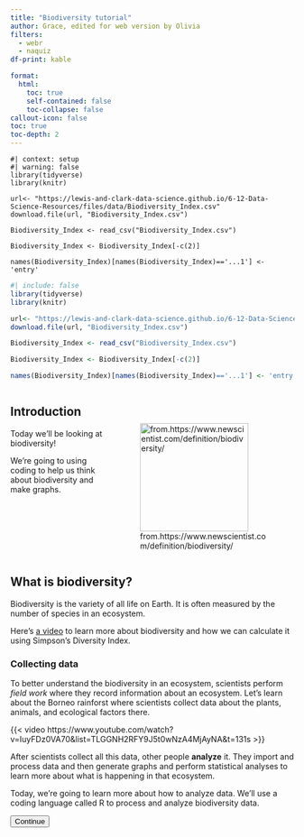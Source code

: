 ```yaml
---
title: "Biodiversity tutorial"
author: Grace, edited for web version by Olivia
filters: 
  - webr
  - naquiz
df-print: kable

format: 
  html: 
    toc: true
    self-contained: false
    toc-collapse: false
callout-icon: false
toc: true
toc-depth: 2
---
```


<script>

document.addEventListener("DOMContentLoaded", function() {
    let currentPartIndex = 0;
    const parts = document.querySelectorAll(".tutorial-part");
    const buttons = document.querySelectorAll("button[id^='continue-button']");
    const nextButton = document.getElementById("next-button");
    const headerHeight = document.querySelector("header") ? document.querySelector("header").offsetHeight : 0;
    const sidebarLinks = document.querySelectorAll("#quarto-margin-sidebar .sidebar a"); // Updated selector

    // Log the selected elements
    console.log('Tutorial parts:', parts);
    console.log('Continue buttons:', buttons);

    // Hide all tutorial parts except the first one
    parts.forEach(function(part, index) {
        if (index !== 0) {
            part.style.display = "none";
        }
    });

    // Function to scroll to the top of the element, accounting for a fixed header
    function scrollToElement(element) {
        const elementTop = element.getBoundingClientRect().top + window.scrollY;
        window.scrollTo({
            top: elementTop - headerHeight,
            behavior: "smooth"
        });
    }

    // Function to show a specific part
    function showPart(index) {
        if (index >= 0 && index < parts.length) {
            parts.forEach((part, idx) => {
                part.style.display = (idx === index) ? "block" : "none";
            });
            scrollToElement(parts[index]);
            currentPartIndex = index;
        }
    }
    
     // Function to show all parts up to a specific index
    function showPartsUpTo(index) {
        parts.forEach((part, idx) => {
            if (idx <= index) {
                part.style.display = "block";
            }
            if (idx > index){
            part.style.display = "none";
}
        });
        scrollToElement(parts[index]);
        currentPartIndex = index;
    }

    // Add click event listeners to each button
    buttons.forEach(function(button, index) {
        button.addEventListener("click", function() {
            if (currentPartIndex < parts.length - 1) {
                parts[currentPartIndex].style.display = "block";
                buttons[currentPartIndex].style.display = "none";
                currentPartIndex++;
                showPartsUpTo(currentPartIndex);
            } else {
                alert("End of tutorial");
            }
        });
    });

    // Listen for hash changes to navigate to the correct section
    window.addEventListener("hashchange", function() {
        const hash = window.location.hash;
        if (hash) {
            const targetPart = document.querySelector(hash);
            if (targetPart) {
                const targetIndex = Array.prototype.indexOf.call(parts, targetPart);
                showPartsUpTo(targetIndex);
                buttons.forEach((button, idx) => {
                  if (idx < targetIndex) {
                  button.style.display="none";}
                  if (idx >= targetIndex) {
                  button.style.display="block";
}
                  });
            }
        }
    });

    // Check the URL hash on page load
    const initialHash = window.location.hash;
    if (initialHash) {
        const initialTarget = document.querySelector(initialHash);
        if (initialTarget) {
          const intialIndex=Array.prototype.indexOf.call(parts, initialTarget);
            showPartsUpTo(initalIndex);
            buttons.forEach((button, idx) => {
                if (idx < initialIndex) {
                    button.style.display = "none";
                }
            });
        }
    }
    // Add click event listener to the new next button
    if (nextButton) {
        nextButton.addEventListener("click", function() {
            window.location.href = "https://www.example.com"; 
        });
    }
});

</script>


```webr-r
#| context: setup
#| warning: false
library(tidyverse)
library(knitr)

url<- "https://lewis-and-clark-data-science.github.io/6-12-Data-Science-Resources/files/data/Biodiversity_Index.csv"
download.file(url, "Biodiversity_Index.csv")

Biodiversity_Index <- read_csv("Biodiversity_Index.csv")

Biodiversity_Index <- Biodiversity_Index[-c(2)]

names(Biodiversity_Index)[names(Biodiversity_Index)=='...1'] <- 'entry'

```

```r
#| include: false
library(tidyverse)
library(knitr)

url<- "https://lewis-and-clark-data-science.github.io/6-12-Data-Science-Resources/files/data/Biodiversity_Index.csv"
download.file(url, "Biodiversity_Index.csv")

Biodiversity_Index <- read_csv("Biodiversity_Index.csv")

Biodiversity_Index <- Biodiversity_Index[-c(2)]

names(Biodiversity_Index)[names(Biodiversity_Index)=='...1'] <- 'entry'

```


::: columns
::: {.column width="35%"}
## Introduction

Today we'll be looking at biodiversity!

We're going to using coding to help us think about biodiversity and make graphs. 

:::
::: {.column width="65%"}

<br>
<br>


![from.https://www.newscientist.com/definition/biodiversity/](https://lewis-and-clark-data-science.github.io/6-12-Data-Science-Resources/files/figures/biodiversityimage.jpg){cap-location="margin" height=2in}
:::
:::

<div class="tutorial-part" style="display: block;">

## What is biodiversity? 

Biodiversity is the variety of all life on Earth. It is often measured by the number of species in an ecosystem. 

Here's [a video](https://www.youtube.com/watch?v=7DOuku8876I) to learn more about biodiversity and how we can calculate it using Simpson's Diversity Index.

### Collecting data

To better understand the biodiversity in an ecosystem, scientists perform *field work* where they record information about an ecosystem. Let's learn about the Borneo rainforst where scientists collect data about the plants, animals, and ecological factors there. 

{{< video https://www.youtube.com/watch?v=IuyFDz0VA70&list=TLGGNH2RFY9J5t0wNzA4MjAyNA&t=131s >}}

After scientists collect all this data, other people **analyze** it. They import and process data and then generate graphs and perform statistical analyses to learn more about what is happening in that ecosystem. 

Today, we're going to learn more about how to analyze data. We'll use a coding language called R to process and analyze biodiversity data. 

<button id="continue-button" class="btn btn-primary float-start me-2">Continue</button>
</div>

<div class="tutorial-part" style="display: none;">

## What is R and what can it do?

R is a programming language that helps us work with large amounts of data.

-   You can import data from various sources, clean and process it, perform statistical analyses and generate reports or visualizations

-   Today, we are going to create graphs from a big data set!

-   [Fun Fact:]{.underline} R is like a fancy calculator


### You can use R!

This tutorial lets you use R to work with data. Throughout the tutorial, there are gray boxes with a green "run code" button. These are called code chunks. You can type commands into these boxes and it will tell the computer to do things! Let's try it out.

**Press** the Green Play button on the top right of the code chunk.

(the code chunk is the grey rectangular box below)

```webr-r
4+3
```

**You Try:** Replace `4+3` with any math equation

**Press** Green Play Button when done

```webr-r
4+3
```

<button id="continue-button" class="btn btn-primary float-start me-2">Continue</button>
</div>

<div class="tutorial-part" style="display: none;">


## Data Set {#sec-dataset}

We are going to be using data from [BioTIME,](https://biotime.st-andrews.ac.uk){target="_blank"} which is a database with a focus on biodiversity. They include free open-access data in an effort to make data more accessible and usable by anyone. 

-   We are specifically looking at data on the Biodiversity of Terrestrial Plants and Invertebrates in the Temperate Coniferous Forest and in Tropical Forests.

We've pre-loaded a data set from the biotime data into this tutorial

-   `Biodiversity_Index` is the name of the Data set.

Lets look at it!

::: {.callout-note collapse="true"} 
## Click this to see our data!

::: panel-tabset
## Datatable

```r
#| echo: false
#| output: true
library(DT)
options(DT.options = list(
#  bPaginate = FALSE, 
  pageLength = 148, 
  lengthMenu=c(10,50,100,148)
))
datatable(Biodiversity_Index)
#kable(Biodiversity_Index)
```

## Code to create table (optional)

The `kable()` function opens a data set so you can look at it.

**Press** Green play button to run the code

```webr-r
#| df-print: kable
kable(Biodiversity_Index)
```
:::
:::

This is A LOT of data!! It can be hard to understand by just looking at it. But luckily we can use R/the computer to better understand the data. That's what we'll do in the next sections. 

First, though, let's see what we can observe just by looking at the data. 

**Stop and Think:**

::: panel-tabset
## Question

::: question
**How many columns does this table have? How many rows?**

::: choices
::: choice
148 columns and 11 rows
:::

::: choice
11 columns and 10 rows
:::

::: {.choice .correct-choice}
11 columns and 148 rows
:::

::: choice
52 columns and 14 rows
:::
:::
:::

## Hint

At the top you'll see the names of all the columns. Try scrolling all the way to the bottom of the data to see how many rows there are.
:::

<button id="continue-button" class="btn btn-primary float-start me-2">Continue</button>
</div>

<div class="tutorial-part" style="display: none;">

## Choosing our columns

How can we narrow down all the data and variables? Let's consider our goal, which is to graph biodiversity. 

We will focus on **biodiversity Index** and the **number of different species** to help us understand biodiversity in this data set.

::: {.border-left}

**Stop and Think:**

Discuss these questions with your neighbor:

-   How do biodiversity index and number of different species represent biodiversity in an area? 

-   What is the difference between biodiversity index and number of different species?

-   Why would we want to look at **both** biodiversity index and number of different species? 

:::

<button id="continue-button" class="btn btn-primary float-start me-2">Continue</button>
</div>

<div class="tutorial-part" style="display: none;">

#### Dataset format

-   The columns names are **variables** in the data. 
-   The rows show **individual data entries**. 

::: panel-tabset
## Question

::: question
**Which Columns in the dataset do you think represent biodiversity index and number of different species?**

::: choices
::: choice
`Taxa` and `total`
:::

::: choice
`Biome` and `total`
:::

::: choice
`entry` and `YEAR`
:::

::: {.choice .correct-choice}
`index` and `numspecies`
:::
:::
:::

## Hint

Go back to the `Biodiversity_Index` data set code chunk to look at the columns again! At the top you'll see the names of all the columns. Each column is separated by a vertical line \| .
:::

<button id="continue-button" class="btn btn-primary float-start me-2">Continue</button>
</div>

<div class="tutorial-part" style="display: none;">

### Narrowing down the data

We've determined that we want to work with the `index` and `numspecies` columns. 

-   The `index` column represents the biodiversity index per year.

-   The `numspecies` column represents the different number of species observed per year.


### Choosing the biome and taxa

Now let's look closer at each biome and taxa in the data set. In order to make a better graph, we want to narrow down the data we're looking at. We'll need to choose a biome and taxa to focus on. 

::: {.border-left}

**Stop and Think**

*How many different biomes does the data set have?*

-   (Go back and look at the `Biodiversity_Index` data set to try to find the answer)

-   notice this is HARD to find by just looking at the data set, especially if the data set is huge.

:::

<button id="continue-button" class="btn btn-primary float-start me-2">Continue</button>
</div>

<div class="tutorial-part" style="display: none;">


Let's use R to solve this question instead! The `unique()` function lists unique values within a column, so it shows us all the **distinct** values in a column.

::: panel-tabset
## Code editor

**Press** Green play button to run the code

```webr-r
unique(Biodiversity_Index$Biome)
```

## Answer

There are two Biomes in this Data Set; `Temperate Coniferous Forest` and `Tropical Forest`.
:::

<button id="continue-button" class="btn btn-primary float-start me-2">Continue</button>
</div>

<div class="tutorial-part" style="display: none;">

### Unique Taxa

**How many different taxa does the data set have?**

-   Now you know what code to use to find unique values within a column. See if you can reuse the code to find the unique values for the `Taxa` column.


::: panel-tabset
## Code editor

**Edit** this code to find the unique values for the `Taxa` column. Replace the red line ______ with the column name we're looking at. 

**Press** Green play button to run the code chunk once you edit the code.

```webr-r
unique(Biodiversity_Index$"________")
```

## Hint

The code should look like `unique(Biodiversity_Index$"Taxa")`

## Answer

There are two different taxa in this data set: `Terrestrial Plants` and `Terrestrial Invertebrates`.
:::

Now let's combine all the columns we just looked at: the `index`,`total`,`Biome`, and `Taxa` columns. Let's also add the `YEAR` column, since it's the independent variable we will be using in our graphs. Below, we'll look at just the columns we want to graph:

**Press** Green play button to run the code chunk

```webr-r
print(Biodiversity_Index[,c("YEAR","index","numspecies","Biome","Taxa")], n=148)
```

Now that you have extracted the columns you need, let's graph! 

<button id="continue-button" class="btn btn-primary float-start me-2">Continue</button>
</div>

<div class="tutorial-part" style="display: none;">

## Creating a Graph

We have A LOT of data. It would be really hard to graph by hand. Luckily, we can use the computer (R) to graph it.

Our goal is to create a graph that tracks the biodiversity of a specific location over time. We have two methods of measuring biodiversity: the **number of species** and the **biodiversity index**. We will also narrow down our data by choosing a specific **biome** and **taxa**. 

::: {.border-left}

**Stop and Think**

*Before you make the graph, make a prediction about what it will look like:*

-   How do you think biodiversity is changing over time? 

    -   Will there be **more** or **less** biodiversity now compared to 50 years ago? 

-   Will biodiversity look different in different biomes and taxas? How? 
:::

Go through the following steps to create your graph. 

### Step 1: Choosing a Biome and Taxa

First, choose a biome and taxa. 

Here are your options again: 

::: columns
::: {.column width="50%"}

**Biomes**

-   Temperate Coniferous Forest

-   Tropical Forest

:::


::: {.column width="50%"}

**Taxa**

-   Terrestrial Plants

-   Terrestrial Invertebrates

:::
:::

Now, you'll need to tell the computer what you chose. In the code chunk below: 

**Type** in the name of your Biome and Taxa. Replace the red line ______ and don't delete the quotes `""`. Make sure you spell everything correct and use the exact capitalization in the dataset! 

Then **press** "run code".

::: panel-tabset

## Code editor 

```webr-r
myBiome = "____________"

myTaxa = "____________"

```

## Example
```webr-r
myBiome = "Temperate Coniferous Forest"

myTaxa = "Terrestrial Plants"

```

## Check your work

Run this code. If it outputs the Biome and Taxa you chose spelled and capitalized EXACTLY as they are spelled in the data, then you can continue!

```webr-r
myBiome
myTaxa
```

:::

<button id="continue-button" class="btn btn-primary float-start me-2">Continue</button>
</div>

<div class="tutorial-part" style="display: none;">

### Step 2: Choosing Your X and Y variabless

In the previous step, you narrowed down **what specific** data you want to look at. 

Now, you'll need to choose what **variables** you want to plot on the graph. Recall our goal is to plot the **biodiversity index OR number of species** over **time**.

**Stop and Think** 

::: panel-tabset

## Question

::: question

*What is the X variable? What is the Y variable?*

::: choices
::: {.choice .correct-choice}
**X variable:** time; **Y variable:** biodiversity index/number of species
:::
::: choice
**X variable:** biodiversity index/number of species; **Y variable:** time
:::
:::
:::

## Hint

Remember: 

   -   The **x variable** is the independent variable. It is NOT affected by the other variable. It's like the "cause" variable.
   
   -   The **y variable** is the dependent variable. It IS affected by the other variable. It's like the "effect" variable.
   
## Reasoning

The x variable is **time** because it is independent - it will change and progress no matter what! 

The y variable is **biodiversity index or number of species** (whichever you choose) because it is dependent on time. As time moves forward, the biodiversity index will also change. 

:::

<button id="continue-button" class="btn btn-primary float-start me-2">Continue</button>
</div>

<div class="tutorial-part" style="display: none;">

#### You Choose your Variable

Now, you get to input which y variable you want to graph - either **biodiversity index** or **number of species**.

-   Recall the column names for each of these variables: `index` and `numspecies`. 

-   **Type** in the name of your y variable below. Replace the red line _____ with its name. Be sure to spell it exactly as it is spelled in the data! 

-   Then **press** "run code".

::: panel-tabset
## Code editor

```webr-r
yvar="___________"
```

## Example

```webr-r
yvar="numspecies"
```
:::

Everyone's x variable will be **year** so you don't need to change that. 

<button id="continue-button" class="btn btn-primary float-start me-2">Continue</button>
</div>

<div class="tutorial-part" style="display: none;">

### Step 3: Choosing the type of graph

In this tutorial, we're going to make a **bar graph**. A bar graph allows us to see how biodiversity changes over time in a simple format. Bar Graphs are used to display and compare the values of different categories and color can help distinguish the different categories.

If you want to try making a different kind of graph, refer to the [**Challenge coding** section](#sec-codechallenge). 

<button id="continue-button" class="btn btn-primary float-start me-2">Continue</button>
</div>

<div class="tutorial-part" style="display: none;">


### Step 4: Assigning Color to Bar Graph

You can now choose a custom color for your bar graph. Here are some color options:

-   `"darkseagreen"`

-   `"salmon3"`

-   `"seagreen"`

-   `"brown"`

-   `"blue"`

-   `"yellow"`

-   `"purple"`

Now, type the color name in place of the red line ______. Be sure to keep it inside the quotes `""`.Then click "run code".


::: panel-tabset
## Code editor

```webr-r
graphColor = "_______"

```

## Example

```webr-r
graphColor = "salmon3"

```
:::

<button id="continue-button" class="btn btn-primary float-start me-2">Continue</button>
</div>

<div class="tutorial-part" style="display: none;">

### Step 5: Adding a Title and Axis Labels

Now, you can add a title and axis labels to your graph.

-   A good graph should always have at least a Title and Axis labels (X-Axis, Y-axis)

In the code chunk below, add a Title, Subtitle, x-axis label, and y-axis label. Then click "run code". 

Be sure to keep quotations `""` around name. Example : `xLabel="year"`

::: panel-tabset
## Code editor

```webr-r
titleName = "________"

subtitleName = "________"

xLabel = "_______"

yLabel = "_______"
```

## Example

```webr-r
titleName = "Number of Terrestrial Invertebrate Species"

subtitleName = "In Temperate Coniferous Forest "

xLabel= "Year"

yLabel = "Number of Species"
```
:::

<button id="continue-button" class="btn btn-primary float-start me-2">Continue</button>
</div>

<div class="tutorial-part" style="display: none;">

### Step 6: Create the graph!

Now, you can create your graph! Click "run" on the code chunk below

::: panel-tabset

## Code editor 

```webr-r
#| read-only: true
Biodiversity_Index|>
  filter(Biome==myBiome, Taxa==myTaxa) |>
  ggplot(aes_string(x="YEAR", y= yvar )) + 
  geom_col(fill=graphColor, color="grey37") + 
  labs(title = titleName, 
       subtitle = subtitleName, 
       x= xLabel, y= yLabel) +
  theme_linedraw()+theme(plot.title = element_text( hjust= .5, face = "bold"), plot.subtitle = element_text(hjust = .5))
```

## Troubleshooting: error message

Did you get an error message in red?

-   If the graph also displayed and looks right, don't worry about the error message!

-   If the graph is not displaying, go back and make sure you ran all the code chunks previously where you defined the variables and labels.

    -   Did you put everything in quotes when you defined the variables and labels?
    
    -   Did you **press** "Run code" in each code chunk?

-   If it still isn't working or if you accidentally deleted something, you can click the "refresh" button at the top of a code chunk. Or you can refresh the page to restart fully restart, but this will delete all your work. 

:::

::: {.border-left}

**Stop and think**

Talk with your group about the graphs!

-   What patterns do you notice?
    
    -   Do you see any outliers? 
    
    -   How is the data changing over time? 

-   What do you wonder? 

-   Does this data give you all the information you want? What is the data *missing*? 
        
-   What else would you like to know? 
:::

<button id="continue-button" class="btn btn-primary float-start me-2">Continue</button>
</div>

<div class="tutorial-part" style="display: none;">

## Congratulations!

**You have created a data visualization from a big data set!**

::: {.border-left}

**Stop and Think**:

1.  *What were some challenges?*

2.  *What have you learned about Data Science?*

3.  *What other kind of data would you like to look at in the future?*

4.  *What kind of graphs do you want to make or see more of?*

:::

If you want to learn more about the code we used to create the graph, you can click "continue" to go to the Code Challenge. This is OPTIONAL. Otherwise you are all done! Great work!!

![From.giphy.com](https://i.giphy.com/media/v1.Y2lkPTc5MGI3NjExaWhhZnlpMjFmanJ2NG5hajBjbWxyYzVtdmkzMDJqcGN5bjg0b2xmYiZlcD12MV9pbnRlcm5hbF9naWZfYnlfaWQmY3Q9Zw/ely3apij36BJhoZ234/giphy-downsized-large.gif)



<button id="continue-button" class="btn btn-primary float-start me-2">Continue</button>
</div>

<div class="tutorial-part" style="display: none;">

## Code challenge {#sec-codechallenge}

In this code challenge, we'll have you directly edit the entire code chunk used to create your graph. Previously, you inputted your variables and we then put them into the graph code. So this time, you get to put your variables directly into the graph code and learn about what each command does! 

Here's the code we used to create your graph. We'll go over it in detail below.

```webr-r
#| read-only:true
Biodiversity_Index|>
  filter(Biome=="Insert Biome Name Here", Taxa=="Insert Taxa Name Here") |>
  ggplot(aes(x= YEAR, y= "numspecies or index" )) + 
  geom_col(fill= "Insert Color Name Here", color="grey37") + 
  labs(title = "Insert Title Name", 
       subtitle = "Insert Subtititle", 
       x= "Year", y= "Number of species or Biodiversity index") +
  theme_linedraw()+theme(plot.title = element_text( hjust= .5, face = "bold"), plot.subtitle = element_text(hjust = .5))
```

### Step 1: Selecting a data set to graph

Lets look at line 1 : `Biodiversity_Index |>`

-   This line is telling the computer which data set we want to create a graph from

-   You do not need to make any changes to this line.

<button id="continue-button" class="btn btn-primary float-start me-2">Continue</button>
</div>

<div class="tutorial-part" style="display: none;">

### Step 2: Identifying which `Biome` and which `Taxa`

Looking at Line 2 : `filter(Biome=="Insert Biome Name Here", Taxa=="Insert Taxa Name Here")`

-   This is line is telling R which specific rows you want displayed in your graph based on the categories you tell it.

-   The `filter()` function picks rows you want to keep based on the instructions you give it

-   Since there are multiple biomes and taxa within the data set we need to specify which ones we want to graph

**You Try:**

Based on your assigned graph insert the corresponding `Biome` and `Taxa` in the code chunk below.

Be sure you spell the Biome and Taxa exactly as it is spelled in the dataset with proper capitalizations. Here are the options:

-   Biome:
    -   "Temperate Coniferous Forest"
    -   "Tropical Forest"
-   Taxa:
    -   "Terrestrial Invertebrates"
    -   "Terrestrial Plants"

::: panel-tabset
## Code editor

DO NOT **Press** play!

```webr-r
filter(Biome=="Insert Biome Name Here", Taxa=="Insert Taxa Name Here") 
```

Make sure to keep your answers in the quotations`""`!

## Example

```webr-r
filter(Biome=="Savannah Desert", Taxa=="Mammals") 
```
:::

<button id="continue-button" class="btn btn-primary float-start me-2">Continue</button>
</div>

<div class="tutorial-part" style="display: none;">

### Step 3: Choose your X and Y variables

Looking at Line 3: `ggplot(aes(x= YEAR, y="numspecies or index"))`

-   The `ggplot()` function is used to create a wide variety of data visualizations, including scatter plots,bar graphs, line graphs, and many others.

-   Within the `ggplot()` function we use the `aes()` function to assign the features of the graphs ( X and Y Values)

-   The X value (`x=YEAR`) will be the same for all eight graphs, so **DO NOT** change that part

**You Try:**

-   Based on your assigned graph insert the corresponding `y` value in the code chunk below

-   This should be either `numspecies` if your graph is looking at the number of species or `index` if your graph is looking at Biodiversity Index

    **NOTE:** In this part it important to NOT include quotations `""`. Example: `y=numspecies` or `y=index`

::: panel-tabset
## Code editor

DO NOT **Press** Green play button

```webr-r
ggplot(aes(x= YEAR, y=numspecies or index))
```

## Example

```webr-r
ggplot(aes(x= YEAR, y=numspecies))

```
:::

<button id="continue-button" class="btn btn-primary float-start me-2">Continue</button>
</div>

<div class="tutorial-part" style="display: none;">

### Step 4: Choosing the type of graph

Looking at line 5, this is where we choose the type of graph we want to use. Currently it says `geom_col(________)` with some random words in the parenthesis that you can ignore for now. 

You can change the part where it says `col` to adjust the type of plot. For example, you can create a scatter plot by replacing `col` with `point`. Here's how that would look: 

::: panel-tabset
## Scatterplot

```webr-r
geom_point(color= "Insert Color Name Here")

```

## Bar plot

```webr-r
geom_col(fill= "Insert Color Name Here", color="grey37")

```
:::

<button id="continue-button" class="btn btn-primary float-start me-2">Continue</button>
</div>

<div class="tutorial-part" style="display: none;">


### Step 5: Assigning corresponding color to the bars

Looking at line 5: `geom_col(fill= "Insert Color Name Here", color="grey37")`

-   The `geom_col` function is used to tell R that we want to graph a Bar graph

-   Bar Graphs are used to display and compare the values of different categories and color can help distinguish the different categories.

-   Within the `geom_col()` function we can specify the color of the bars using the code `fill="Name of Color"`

-   Ignore `color="grey37"` that is specifying the color for the border of the bars. **DO NOT** change that.

You can now choose a custom color for your bar graph. Here are some color options:

-   `"darkseagreen"`

-   `"salmon3"`

-   `"seagreen"`

-   `"brown"`

-   `"blue"`

-   `"yellow"`

-   `"purple"`

**Your Turn:**

Once you've identified which color you need to use, insert the color where it says `"Insert Color Name Here"`.

**NOTE:** It is important to keep the quotations `""`

::: panel-tabset
## Code editor

```webr-r
geom_col(fill= "Insert Color Name Here", color="grey37")

```

## Example

```webr-r
geom_col(fill= "salmon3", color="grey37")

```
:::

<button id="continue-button" class="btn btn-primary float-start me-2">Continue</button>
</div>

<div class="tutorial-part" style="display: none;">

### Step 6: Labels

Looking at lines 5,6,and 7 : `labs(title = "Insert Title Name", subtitle = "Insert Subtititle", x= "Year", y= "Number of species or Biodiversity index")`

-   The `labs()` function is used to specify labels on the graph (Title, Subtitle, Axis labels, Captions, and more)

-   A good graph should always have at least a Title and Axis labels (X-Axis, Y-axis)

**Your Turn:**

1.  Insert the Title of your graph where it says `"Insert Title Name"`

2.  Insert the subtitle of your graph where it says `"Insert Subtitle"`

3.  Keep the X-axis labeled `"Year"` DO NOT Change this code.

4.  Pick `"Number of species"` or `"Biodiversity index"` as your Y-Axis label based on your corresponding graph.

    **NOTE**: keep quotations `""` around name. Example : `x="year"`

::: panel-tabset
## Code editor

DO NOT **Press** Green Play button

```webr-r
labs(title = "Insert Title Name", subtitle = "Insert Subtititle", x= "Year", y= "Number of species or Biodiversity index")
```

## Example

```webr-r
labs(title = "Number of Terrestrial Invertebrate Species", 
       subtitle = "In Temperate Coniferous Forest ",
       x= "Year", y= "Number of Species")
```
:::

<button id="continue-button" class="btn btn-primary float-start me-2">Continue</button>
</div>

<div class="tutorial-part" style="display: none;">

### Step 7: Putting all the lines together!

Now that you have edited all the necessary code lines, let's put them together to create our graphs

**Your Turn:**

-   Look back at your work in steps 1-5. Edit the following code based on your work in those steps.

```webr-r
Biodiversity_Index|>
  filter(Biome=="Insert Biome Name Here", Taxa=="Insert Taxa Name Here") |>
  ggplot(aes(x= YEAR, y= "numspecies or index" )) + 
  geom_col(fill= "Insert Color Name Here", color="grey37") + 
  labs(title = "Insert Title Name", 
       subtitle = "Insert Subtititle", 
       x= "Year", y= "Number of species or Biodiversity index") +
  theme_linedraw()+theme(plot.title = element_text( hjust= .5, face = "bold"), plot.subtitle = element_text(hjust = .5))
```


If you're having trouble with the code, click below to see the answers and edit your code accordingly. 


::: {.callout-note collapse="true"}
## Click this to see the answers

::: panel-tabset
## Number of Species Temperate Plants

```webr-r
Biodiversity_Index|>
  filter(Biome=="Temperate Coniferous Forest", Taxa=="Terrestrial Plants")|>
ggplot(aes(x=YEAR,y= numspecies)) + geom_col(fill= "darkseagreen", color= "grey37")+
  labs(title = "Number of Terrestrial Plant Species", 
       subtitle = "In Temperate Coniferous Forest", 
       x= "Year", y= "Number of species") + theme_linedraw() + 
  theme(plot.title = element_text( hjust= .5, face = "bold"), plot.subtitle = element_text(hjust = .5)) 
```

## Number of Species Temperate Invertebrates

```webr-r
Biodiversity_Index|>
  filter(Biome=="Temperate Coniferous Forest", Taxa=="Terrestrial Invertebrates")|>
  ggplot(aes(x=YEAR, y= numspecies)) +geom_col(fill= "salmon3", color= "grey37") +
  labs(title = "Number of Terrestrial Invertebrate Species", 
       subtitle = "In Temperate Coniferous Forest ",
       x= "Year", y= "Number of Species") +theme_linedraw() +
  theme(plot.title = element_text( hjust= .5, face = "bold"), plot.subtitle = element_text(hjust = .5)) 
```

## Diversity Index Temperate Plants

```webr-r
Biodiversity_Index|>
  filter(Biome=="Temperate Coniferous Forest", Taxa== "Terrestrial Plants")|>
  ggplot(aes(x= YEAR, y= index)) + geom_col(fill= "darkseagreen", color="grey37") + 
  labs(title = "Biodiversity Index of Terrestrial Plants", 
       subtitle = "In Temperate Coniferous Forest",
       x= "Year", y= "Biodiversity Index") +
  theme_linedraw()+
  theme(plot.title = element_text( hjust= .5, face = "bold"), plot.subtitle = element_text(hjust = .5)) 
```

## Diversity Index Temperate Invertebrates

```webr-r

Biodiversity_Index|>
  filter(Biome=="Temperate Coniferous Forest", Taxa=="Terrestrial Invertebrates")|>
  ggplot(aes(x=YEAR, y= index)) +geom_col(fill= "salmon3", color= "grey37") +
  labs(title = "Biodiversity Index of Terrestrial Invertebrates", 
       subtitle = "In Temperate Coniferous Forest", 
       x= "Year", y= "Biodiversity Index") + theme_linedraw() +
  theme(plot.title = element_text( hjust= .5, face = "bold"), plot.subtitle = element_text(hjust = .5))
```

## Number of Species Tropical Plants

```webr-r
Biodiversity_Index|>
  filter(Biome=="Tropical Forest", Taxa=="Terrestrial Plants")|>
  ggplot(aes(x=YEAR,y= numspecies)) +geom_col(fill= "seagreen", color= "grey37")+
  labs(title = "Number of Terrestrial Plant Species",
       subtitle = "In Tropical Forest", 
       x= "Year", y= "Number of species") + theme_linedraw() + 
  theme(plot.title = element_text( hjust= .5, face = "bold"), plot.subtitle = element_text(hjust = .5))
```

## Number of Species Tropical Invertebrates

```webr-r
Biodiversity_Index|>
  filter(Biome=="Tropical Forest", Taxa=="Terrestrial Invertebrates")|>
  ggplot(aes(x=YEAR,y= numspecies)) +geom_col(fill= "brown", color= "grey37")+
  labs(title = "Number of Terrestrial Invertebrate Species",
       subtitle = "In Tropical Forest", 
       x= "Year", y= "Number of species") + theme_linedraw() + 
  theme(plot.title = element_text( hjust= .5, face = "bold"), plot.subtitle = element_text(hjust = .5)) 
```

## Diversity Index Tropical Plants

```webr-r
Biodiversity_Index|>
  filter(Biome=="Tropical Forest", Taxa== "Terrestrial Plants")|>
  ggplot(aes(x= YEAR, y= index)) + geom_col(fill= "seagreen", color="grey37") + 
  labs(title = "Biodiversity Index of Terrestrial Plants", 
       subtitle = "In Tropical Forest", 
       x= "Year", y= "Biodiversity Index" ) +
  theme_linedraw()+
  theme(plot.title = element_text( hjust= .5, face = "bold"), plot.subtitle = element_text(hjust = .5))
```

## Diversity Index Tropical Invertebrates

```webr-r

Biodiversity_Index|>
  filter(Biome=="Tropical Forest", Taxa=="Terrestrial Invertebrates")|>
  ggplot(aes(x= YEAR, y= index)) + geom_col(fill= "brown", color="grey37") + 
  labs(title = "Biodiversity Index of Terrestrial Invertebrates", 
       subtitle = "In Tropical Forest", 
       x= "Year", y= "Biodiversity Index" ) +
  theme_linedraw()+
  theme(plot.title = element_text( hjust= .5, face = "bold"), plot.subtitle = element_text(hjust = .5))
```
:::
:::

<button id="continue-button" class="btn btn-primary float-start me-2">The End</button>
</div>

<div class="tutorial-part" style="display: none;">

## Congratulations!

**You have created a data visualization from a big data set!**

Nice work!

![from giphy.com](https://i.giphy.com/media/v1.Y2lkPTc5MGI3NjExeXJ5b3RzY2RwbjV4N3prcHZldjZkMGVlc2NodGZuMXU5cHZnMHF4ZyZlcD12MV9pbnRlcm5hbF9naWZfYnlfaWQmY3Q9Zw/3o6fJ1BM7R2EBRDnxK/giphy.gif)
</div>
